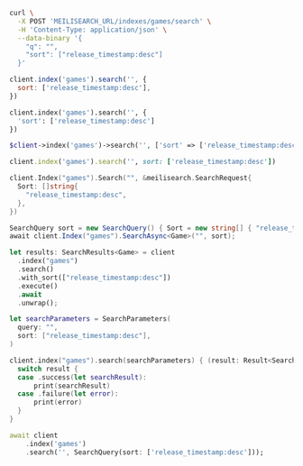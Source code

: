 <CodeGroup>

```bash cURL
curl \
  -X POST 'MEILISEARCH_URL/indexes/games/search' \
  -H 'Content-Type: application/json' \
  --data-binary '{
    "q": "",
    "sort": ["release_timestamp:desc"]
  }'
```

```javascript JS
client.index('games').search('', {
  sort: ['release_timestamp:desc'],
})
```

```python Python
client.index('games').search('', {
  'sort': ['release_timestamp:desc']
})
```

```php PHP
$client->index('games')->search('', ['sort' => ['release_timestamp:desc']]);
```

```ruby Ruby
client.index('games').search('', sort: ['release_timestamp:desc'])
```

```go Go
client.Index("games").Search("", &meilisearch.SearchRequest{
  Sort: []string{
    "release_timestamp:desc",
  },
})
```

```csharp C#
SearchQuery sort = new SearchQuery() { Sort = new string[] { "release_timestamp:desc" }};
await client.Index("games").SearchAsync<Game>("", sort);
```

```rust Rust
let results: SearchResults<Game> = client
  .index("games")
  .search()
  .with_sort(["release_timestamp:desc"])
  .execute()
  .await
  .unwrap();
```

```swift Swift
let searchParameters = SearchParameters(
  query: "",
  sort: ["release_timestamp:desc"],
)

client.index("games").search(searchParameters) { (result: Result<Searchable<Game>, Swift.Error>) in
  switch result {
  case .success(let searchResult):
      print(searchResult)
  case .failure(let error):
      print(error)
  }
}
```

```dart Dart
await client
    .index('games')
    .search('', SearchQuery(sort: ['release_timestamp:desc']));
```
</CodeGroup>